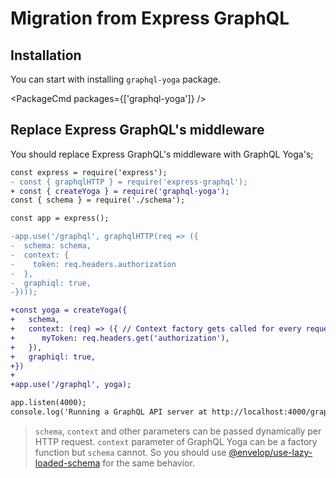 
# Migration from Express GraphQL

## Installation

You can start with installing `graphql-yoga` package.

<PackageCmd packages={['graphql-yoga']} />

## Replace Express GraphQL's middleware

You should replace Express GraphQL's middleware with GraphQL Yoga's;

```diff
const express = require('express');
- const { graphqlHTTP } = require('express-graphql');
+ const { createYoga } = require('graphql-yoga');
const { schema } = require('./schema');

const app = express();

-app.use('/graphql', graphqlHTTP(req => ({
-  schema: schema,
-  context: {
-    token: req.headers.authorization
-  },
-  graphiql: true,
-})));

+const yoga = createYoga({
+   schema,
+   context: (req) => ({ // Context factory gets called for every request
+      myToken: req.headers.get('authorization'),
+   }),
+   graphiql: true,
+})
+
+app.use('/graphql', yoga);

app.listen(4000);
console.log('Running a GraphQL API server at http://localhost:4000/graphql');
```

> `schema`, `context` and other parameters can be passed dynamically per HTTP request. `context` parameter of GraphQL Yoga can be a factory function but `schema` cannot. So you should use [@envelop/use-lazy-loaded-schema](https://www.envelop.dev/plugins/use-lazy-loaded-schema) for the same behavior.
